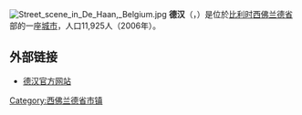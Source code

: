 {{Unreferenced|time=2018-08-17T13:46:54+00:00}}
[[File:Street_scene_in_De_Haan,_Belgium.jpg|thumb]]
'''德汉'''（{{lang-nl|De Haan}}，{{lang-fr|Le Coq}}）是位於[[比利时|比利时]][[西佛兰德省|西佛兰德省]]部的一座[[城市|城市]]，人口11,925人（2006年）。

==外部链接==
*[http://www.dehaan.be/ 德汉官方网站] {{Wayback|url=http://www.dehaan.be/ |date=20060225035709 }}

{{西佛兰德省市区}}

{{DEFAULTSORT:De Haan}}
{{Belgium-geo-stub}}

[[Category:西佛兰德省市镇|Category:西佛兰德省市镇]]
